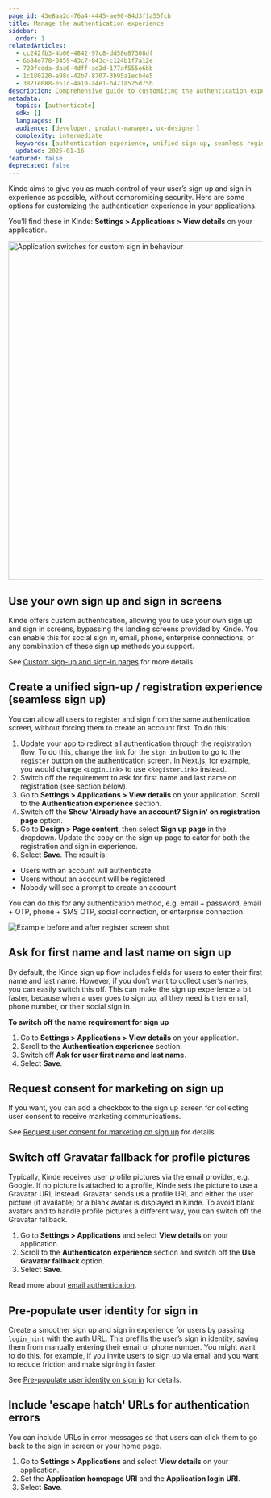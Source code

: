 ```yaml
---
page_id: 43e8aa2d-76a4-4445-ae90-84d3f1a55fcb
title: Manage the authentication experience
sidebar:
  order: 1
relatedArticles:
  - cc242fb3-4b06-4842-97c8-dd58e87308df
  - 6b84e778-0459-43c7-843c-c124b1f7a12e
  - 720fcdda-daa6-4dff-ad2d-177af555e6bb
  - 1c180220-a98c-42b7-8707-3b95a1ecb4e5
  - 3821e088-e51c-4a10-a4e1-b471a525d75b
description: Comprehensive guide to customizing the authentication experience including unified sign-up, name requirements, marketing consent, and profile picture settings.
metadata:
  topics: [authenticate]
  sdk: []
  languages: []
  audience: [developer, product-manager, ux-designer]
  complexity: intermediate
  keywords: [authentication experience, unified sign-up, seamless registration, marketing consent, Gravatar, login_hint]
  updated: 2025-01-16
featured: false
deprecated: false
---
```


Kinde aims to give you as much control of your user’s sign up and sign in experience as possible, without compromising security. Here are some options for customizing the authentication experience in your applications.

You’ll find these in Kinde: **Settings > Applications > View details** on your application.

<img
  src="https://imagedelivery.net/skPPZTHzSlcslvHjesZQcQ/f8d6db00-fa71-41d0-7c1c-630508f6c300/public"
  alt="Application switches for custom sign in behaviour"
  width="672px"
  height="auto"
  fetchpriority="low"
  loading="lazy"
  decoding="async"
/>

## Use your own sign up and sign in screens

Kinde offers custom authentication, allowing you to use your own sign up and sign in screens, bypassing the landing screens provided by Kinde. You can enable this for social sign in, email, phone, enterprise connections, or any combination of these sign up methods you support.

See [Custom sign-up and sign-in pages](/authenticate/custom-configurations/custom-authentication-pages/) for more details.

## Create a unified sign-up / registration experience (seamless sign up)
You can allow all users to register and sign from the same authentication screen, without forcing them to create an account first. 
To do this:

1. Update your app to redirect all authentication through the registration flow. To do this, change the link for the `sign in` button to go to the `register` button on the authentication screen. In Next.js, for example, you would change `<LoginLink>` to use `<RegisterLink>` instead.
2. Switch off the requirement to ask for first name and last name on registration (see section below).
3. Go to **Settings > Applications > View details** on your application. Scroll to the **Authentication experience** section. 
4. Switch off the **Show 'Already have an account? Sign in' on registration page** option.
5. Go to **Design > Page content**, then select **Sign up page** in the dropdown. Update the copy on the sign up page to cater for both the registration and sign in experience.
6. Select **Save**.
The result is:

  - Users with an account will authenticate
  - Users without an account will be registered
  - Nobody will see a prompt to create an account

You can do this for any authentication method, e.g. email + password, email + OTP, phone + SMS OTP, social connection, or enterprise connection.

![Example before and after register screen shot](https://imagedelivery.net/skPPZTHzSlcslvHjesZQcQ/03883607-f9f2-4b1a-b3cf-9773d2683400/public)

## Ask for first name and last name on sign up

By default, the Kinde sign up flow includes fields for users to enter their first name and last name. However, if you don’t want to collect user’s names, you can easily switch this off. This can make the sign up experience a bit faster, because when a user goes to sign up, all they need is their email, phone number, or their social sign in.

**To switch off the name requirement for sign up**

1. Go to **Settings > Applications > View details** on your application.
2. Scroll to the **Authentication experience** section.
3. Switch off **Ask for user first name and last name**.
4. Select **Save**.

## Request consent for marketing on sign up

If you want, you can add a checkbox to the sign up screen for collecting user consent to receive marketing communications.

See [Request user consent for marketing on sign up](/design/pages/marketing-consent/) for details.

## Switch off Gravatar fallback for profile pictures

Typically, Kinde receives user profile pictures via the email provider, e.g. Google. If no picture is attached to a profile, Kinde sets the picture to use a Gravatar URL instead. Gravatar sends us a profile URL and either the user picture (if available) or a blank avatar is displayed in Kinde. To avoid blank avatars and to handle profile pictures a different way, you can switch off the Gravatar fallback.

1. Go to **Settings > Applications** and select **View details** on your application.
2. Scroll to the **Authenticaton experience** section and switch off the **Use Gravatar fallback** option.
3. Select **Save**.

Read more about [email authentication](/authenticate/authentication-methods/email-authentication/). 

## Pre-populate user identity for sign in

Create a smoother sign up and sign in experience for users by passing `login_hint` with the auth URL. This prefills the user’s sign in identity, saving them from manually entering their email or phone number. You might want to do this, for example, if you invite users to sign up via email and you want to reduce friction and make signing in faster.

See [Pre-populate user identity on sign in](/authenticate/custom-configurations/prepopulate-identity-sign-in/) for details.

## Include 'escape hatch' URLs for authentication errors

You can include URLs in error messages so that users can click them to go back to the sign in screen or your home page.

1. Go to **Settings > Applications** and select **View details** on your application.
2. Set the **Application homepage URI** and the **Application login URI**.
3. Select **Save**.
